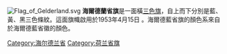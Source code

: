 {{expand|time=2015-02-17T17:50:51+00:00}}
{{unreferenced|time=2015-02-17T17:50:51+00:00}}
[[File:Flag_of_Gelderland.svg|thumb]]
'''海爾德蘭省旗'''是一面橫[[三色旗|三色旗]]，自上而下分別是藍、黃、黑三色條紋。這面旗幟啟用於1953年4月15日 。海爾德藍省旗的顏色系來自於海爾德藍省徽的顏色。
[[Category:海尔德兰省|Category:海尔德兰省]]
[[Category:荷兰省旗|Category:荷兰省旗]]